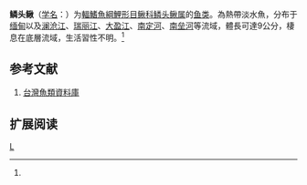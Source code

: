{{Speciesbox 
| taxon = Lepidocephalus octocirrhus
| status = NE
| status_system = IUCN3.1
| authority =  van Hasselt, 1948<ref name='id6482'>{{cite web| url =http://www.bioinfo.cn/db05/BjdwSpecies.php?action=view&id=6482| title =鳞头鳅| work =中国动物物种编目数据库| publisher =中国科学院微生物研究所| author =中国科学院动物研究所| accessdate =2009-04-11| deadurl =yes| archiveurl =https://web.archive.org/web/20160305000433/http://www.bioinfo.cn/db05/BjdwSpecies.php?action=view&id=6482| archivedate =2016-03-05}}</ref>
| synonyms = *''Cobitis macrochir, Bleeker, 1854 ''
*''Lepidocephalichthys pallens,Vaillant, 1902 ''
*''Lepidocephalus pallens,Vaillant, 1902 ''
}}

'''鳞头鳅'''（[[学名|学名]]：{{lang|la|''Lepidocephalus octocirrhus''}}）为[[輻鰭魚綱|輻鰭魚綱]][[鯉形目|鯉形目]][[鳅科|鳅科]][[鳞头鳅属|鳞头鳅属]]的[[鱼类|鱼类]]。為熱帶淡水魚，分布于[[缅甸|缅甸]]以及[[澜沧江|澜沧江]]、[[瑞丽江|瑞丽江]]、[[大盈江|大盈江]]、[[南定河|南定河]]、[[南垒河|南垒河]]等流域，體長可達9公分，棲息在底層流域，生活習性不明。<ref name='id6482'/>

== 参考文献 ==
{{reflist}}
#[https://web.archive.org/web/20160526235836/http://fishdb.sinica.edu.tw/AjaxTree/tree.php 台灣魚類資料庫]
== 扩展阅读 ==
{{refbegin}}
{{wikispecies-inline|Lepidocephalus octocirrhus|鳞头鳅}}
{{refend}}
{{Taxonbar|from=Q11173530}}

[[Category:鳞头鳅属|L]]


{{鯉形目小作品}}